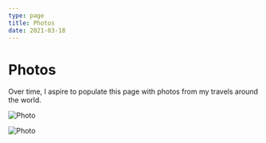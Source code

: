 ```yaml
---
type: page
title: Photos
date: 2021-03-18
---
```


# Photos

Over time, I aspire to populate this page with photos from my travels around the world.

<Image
  src="https://res.cloudinary.com/dxcyn87v8/image/upload/v1704403734/temple_bar_lcvyzo.jpg"
  alt="Photo"
  width={1125}
  height={750}
  priority
  className="next-image"
/>

<Image
  src="https://res.cloudinary.com/dxcyn87v8/image/upload/v1704403734/trinity_ufwyii.jpg"
  alt="Photo"
  width={1125}
  height={750}
  priority
  className="next-image"
/>
